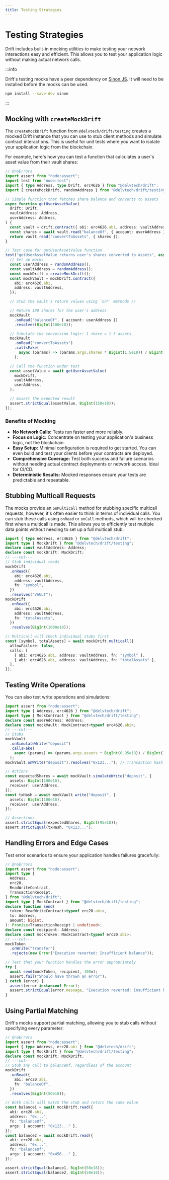 ```yaml
---
title: Testing Strategies
---
```


# Testing Strategies

Drift includes built-in mocking utilities to make testing your network
interactions easy and efficient. This allows you to test your application logic
without making actual network calls.

:::info

Drift's testing mocks have a peer dependency on
[Sinon.JS](https://sinonjs.org/). It will need to be installed before the mocks
can be used.

```sh
npm install --save-dev sinon
```

:::

## Mocking with `createMockDrift`

The `createMockDrift` function from `@delvtech/drift/testing` creates a mocked
Drift instance that you can use to stub client methods and simulate contract
interactions. This is useful for unit tests where you want to isolate your
application logic from the blockchain.

For example, here's how you can test a function that calculates a user's asset
value from their vault shares:

```ts twoslash
// @noErrors
import assert from "node:assert";
import test from "node:test";
import { type Address, type Drift, erc4626 } from "@delvtech/drift";
import { createMockDrift, randomAddress } from "@delvtech/drift/testing";

// Simple function that fetches share balance and converts to assets
async function getUserAssetValue(
  drift: Drift,
  vaultAddress: Address,
  userAddress: Address,
) {
  const vault = drift.contract({ abi: erc4626.abi, address: vaultAddress });
  const shares = await vault.read("balanceOf", { account: userAddress });
  return vault.read("convertToAssets", { shares });
}

// Test case for getUserAssetValue function
test("getUserAssetValue returns user's shares converted to assets", async () => {
  // Set up mocks
  const userAddress = randomAddress();
  const vaultAddress = randomAddress();
  const mockDrift = createMockDrift();
  const mockVault = mockDrift.contract({
    abi: erc4626.abi,
    address: vaultAddress,
  });

  // Stub the vault's return values using `on*` methods //

  // Return 100 shares for the user's address
  mockVault
    .onRead("balanceOf", { account: userAddress })
    .resolves(BigInt(100e18));

  // Simulate the conversion logic: 1 share = 1.5 assets
  mockVault
    .onRead("convertToAssets")
    .callsFake(
      async (params) => (params.args.shares * BigInt(1.5e18)) / BigInt(1e18),
    );

  // Call the function under test
  const assetValue = await getUserAssetValue(
    mockDrift,
    vaultAddress,
    userAddress,
  );

  // Assert the expected result
  assert.strictEqual(assetValue, BigInt(150e18));
});
```

### Benefits of Mocking

- **No Network Calls:** Tests run faster and more reliably.
- **Focus on Logic:** Concentrate on testing your application's business logic,
  not the blockchain.
- **Easy Setup:** Minimal configuration is required to get started. You can even
  build and test your clients before your contracts are deployed.
- **Comprehensive Coverage:** Test both success and failure scenarios without
  needing actual contract deployments or network access. Ideal for CI/CD.
- **Deterministic Results:** Mocked responses ensure your tests are predictable
  and repeatable.

## Stubbing Multicall Requests

The mocks provide an `onMulticall` method for stubbing specific multicall
requests, however, it's often easier to think in terms of individual calls. You
can stub these calls using `onRead` or `onCall` methods, which will be checked
first when a multicall is made. This allows you to efficiently test multiple
data points without needing to set up a full multicall stub.

```ts twoslash
import { type Address, erc4626 } from "@delvtech/drift";
import type { MockDrift } from "@delvtech/drift/testing";
declare const vaultAddress: Address;
declare const mockDrift: MockDrift;
// ---cut---
// Stub individual reads
mockDrift
  .onRead({
    abi: erc4626.abi,
    address: vaultAddress,
    fn: "symbol",
  })
  .resolves("VAULT");
mockDrift
  .onRead({
    abi: erc4626.abi,
    address: vaultAddress,
    fn: "totalAssets",
  })
  .resolves(BigInt(1000e18));

// Multicall will check individual stubs first
const [symbol, totalAssets] = await mockDrift.multicall({
  allowFailure: false,
  calls: [
    { abi: erc4626.abi, address: vaultAddress, fn: "symbol" },
    { abi: erc4626.abi, address: vaultAddress, fn: "totalAssets" },
  ],
});
```

## Testing Write Operations

You can also test write operations and simulations:

```ts twoslash
import assert from "node:assert";
import type { Address, erc4626 } from "@delvtech/drift";
import type { MockContract } from "@delvtech/drift/testing";
declare const userAddress: Address;
declare const mockVault: MockContract<typeof erc4626.abi>;
// ---cut---
// Stubs
mockVault
  .onSimulateWrite("deposit")
  .callsFake(
    async (params) => (params.args.assets * BigInt(0.95e18)) / BigInt(100e18),
  );
mockVault.onWrite("deposit").resolves("0x123..."); // Transaction hash

// Actions
const expectedShares = await mockVault.simulateWrite("deposit", {
  assets: BigInt(100e18),
  receiver: userAddress,
});
const txHash = await mockVault.write("deposit", {
  assets: BigInt(100e18),
  receiver: userAddress,
});

// Assertions
assert.strictEqual(expectedShares, BigInt(95e18));
assert.strictEqual(txHash, "0x123...");
```

## Handling Errors and Edge Cases

Test error scenarios to ensure your application handles failures gracefully:

```ts twoslash
// @noErrors
import assert from "node:assert";
import type {
  Address,
  erc20,
  ReadWriteContract,
  TransactionReceipt,
} from "@delvtech/drift";
import type { MockContract } from "@delvtech/drift/testing";
declare function send(
  token: ReadWriteContract<typeof erc20.abi>,
  to: Address,
  amount: bigint,
): Promise<TransactionReceipt | undefined>;
declare const recipient: Address;
declare const mockToken: MockContract<typeof erc20.abi>;
// ---cut---
mockToken
  .onWrite("transfer")
  .rejects(new Error("Execution reverted: Insufficient balance"));

// Test that your function handles the error appropriately
try {
  await send(mockToken, recipient, 100n);
  assert.fail("Should have thrown an error");
} catch (error) {
  assert(error instanceof Error);
  assert.strictEqual(error.message, "Execution reverted: Insufficient balance");
}
```

## Using Partial Matching

Drift's mocks support partial matching, allowing you to stub calls without
specifying every parameter:

```ts twoslash
// @noErrors
import assert from "node:assert";
import { type Address, erc20.abi } from "@delvtech/drift";
import type { MockDrift } from "@delvtech/drift/testing";
declare const mockDrift: MockDrift;
// ---cut---
// Stub any call to balanceOf, regardless of the account
mockDrift
  .onRead({
    abi: erc20.abi,
    fn: "balanceOf",
  })
  .resolves(BigInt(50e18));

// Both calls will match the stub and return the same value
const balance1 = await mockDrift.read({
  abi: erc20.abi,
  address: "0x...",
  fn: "balanceOf",
  args: { account: "0x123..." },
});
const balance2 = await mockDrift.read({
  abi: erc20.abi,
  address: "0x...",
  fn: "balanceOf",
  args: { account: "0x456..." },
});

assert.strictEqual(balance1, BigInt(50e18));
assert.strictEqual(balance2, BigInt(50e18));
```
